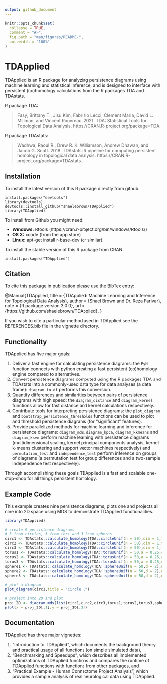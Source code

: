 ```yaml
---
output: github_document
---
```


<!-- README.md is generated from README.Rmd. Please edit that file -->

```r
knitr::opts_chunk$set(
  collapse = TRUE,
  comment = "#>",
  fig.path = "man/figures/README-",
  out.width = "100%"
)
```

# TDApplied

<!-- badges: start -->
<!-- badges: end -->

TDApplied is an R package for analyzing persistence diagrams using machine learning and statistical inference, and is designed to interface with persistent (co)homology calculations from the R packages TDA and TDAstats.

R package TDA:

> Fasy, Brittany T., Jisu Kim, Fabrizio Lecci, Clement Maria, David L. Millman, and Vincent Rouvreau. 2021. TDA: Statistical Tools for Topological Data Analysis. https://CRAN.R-project.org/package=TDA.

R package TDAstats:

> Wadhwa, Raoul R., Drew R. K. Williamson, Andrew Dhawan, and Jacob G. Scott. 2018. TDAstats: R pipeline for computing persistent homology in topological data analysis. https://CRAN.R-project.org/package=TDAstats.

## Installation

To install the latest version of this R package directly from github:

    install.packages("devtools")
    library(devtools)
    devtools::install_github("shaelebrown/TDApplied")
    library(TDApplied)

To install from Github you might need: 

- **Windows:** Rtools (https://cran.r-project.org/bin/windows/Rtools/)
- **OS X:** xcode (from the app store)
- **Linux:** apt-get install r-base-dev (or similar).

To install the stable version of this R package from CRAN:

    install.packages("TDApplied")

## Citation

To cite this package in publication please use the BibTex entry:

@Manual{TDApplied,
    title = {TDApplied: Machine Learning and Inference for Topological Data Analysis},
    author = {Shael Brown and Dr. Reza Farivar},
    note = {R package version 3.0.0},
    url = {https://github.com/shaelebrown/TDApplied},
  }
  
If you wish to cite a particular method used in TDApplied see the REFERENCES.bib file in the vignette directory.

## Functionality

TDApplied has five major goals:

1. Deliver a fast engine for calculating persistence diagrams: the `PyH` function connects with python creating a fast persistent (co)homology engine compared to alternatives.
2. Convert persistence diagrams computed using the R packages TDA and TDAstats into a commonly-used data type for data analyses (a data frame): `diagram_to_df` performs this conversion. 
3. Quantify differences and similarities between pairs of persistence diagrams with high speed: the `diagram_distance` and `diagram_kernel` functions allow for fast distance and kernel calculations respectively.
4. Contribute tools for interpreting persistence diagrams: the `plot_diagram` and `bootstrap_persistence_thresholds` functions can be used to plot and threshold persistence diagrams (for "significant" features).
5. Provide parallelized methods for machine learning and inference for persistence diagrams: `diagram_mds`, `diagram_kpca`, `diagram_kkmeans` and `diagram_ksvm` perform machine learning with persistence diagrams (multidimensional scaling, kernel principal components analysis, kernel k-means clustering and support vector machines respectively) and `permutation_test` and `independence_test` perform inference on groups of diagrams (a permutation test for group differences and a two-sample independence test respectively).

Through accomplishing these goals TDApplied is a fast and scalable one-stop-shop for all things persistent homology.

## Example Code

This example creates nine persistence diagrams, plots one and projects all nine into 2D space using MDS to demonstrate TDApplied functionalities.

```r
library(TDApplied)

# create 9 persistence diagrams
# 3 from circles, 3 from tori and 3 from spheres
circ1 <- TDAstats::calculate_homology(TDA::circleUnif(n = 50),dim = 1,threshold = 1)
circ2 <- TDAstats::calculate_homology(TDA::circleUnif(n = 50),dim = 1,threshold = 1)
circ3 <- TDAstats::calculate_homology(TDA::circleUnif(n = 50),dim = 1,threshold = 1)
torus1 <- TDAstats::calculate_homology(TDA::torusUnif(n = 50,a = 0.25,c = 1),dim = 1,threshold = 1)
torus2 <- TDAstats::calculate_homology(TDA::torusUnif(n = 50,a = 0.25,c = 1),dim = 1,threshold = 1)
torus3 <- TDAstats::calculate_homology(TDA::torusUnif(n = 50,a = 0.25,c = 1),dim = 1,threshold = 1)
sphere1 <- TDAstats::calculate_homology(TDA::sphereUnif(n = 50,d = 2),dim = 1,threshold = 1)
sphere2 <- TDAstats::calculate_homology(TDA::sphereUnif(n = 50,d = 2),dim = 1,threshold = 1)
sphere3 <- TDAstats::calculate_homology(TDA::sphereUnif(n = 50,d = 2),dim = 1,threshold = 1)

# plot a diagram
plot_diagram(circ1,title = "Circle 1")

# project into 2D and plot
proj_2D <- diagram_mds(list(circ1,circ2,circ3,torus1,torus2,torus3,sphere1,sphere2,sphere3),dim = 1,k = 2)
plot(x = proj_2D[,1],y = proj_2D[,2])
```

## Documentation

TDApplied has three major vignettes:

1. "Introduction to TDApplied", which documents the background theory and practical usage of all functions (on simple simulated data),
2. "Benchmarking and Speedups", which describes all implemented optimizations of TDApplied functions and compares the runtime of TDApplied functions with functions from other packages, and
3. "Practical Example - Human Connectome Project Analysis", which provides a sample analysis of real neurological data using TDApplied.
